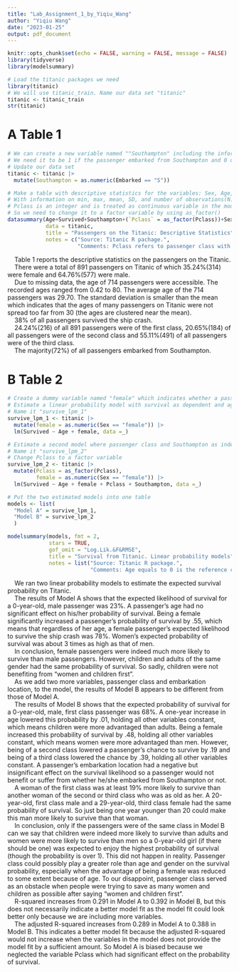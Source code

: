 ---
title: "Lab_Assignment_1_by_Yiqiu_Wang"
author: "Yiqiu Wang"
date: "2023-01-25"
output: pdf_document
---

```{r setup, include=FALSE}
knitr::opts_chunk$set(echo = FALSE, warning = FALSE, message = FALSE)
library(tidyverse)
library(modelsummary)
```


```{r,include=FALSE}
# Load the titanic packages we need
library(titanic)
# We will use titanic_train. Name our data set "titanic"
titanic <- titanic_train
str(titanic)
```

# A Table 1

```{r}
# We can create a new variable named ""Southampton" including the information about whether a passenger embarked from Southampton by using mutate()
# We need it to be 1 if the passenger embarked from Southampton and 0 otherwise. We can do this with as.numeric()
# Update our data set
titanic <- titanic |> 
  mutate(Southampton = as.numeric(Embarked == "S"))

# Make a table with descriptive statistics for the variables: Sex, Age, Survived, Pclass and Southampton
# With information on min, max, mean, SD, and number of observations(N) for the continuous variables and dummy variables and also information on number of observations(N) and the distribution over the categories in percent for the categorical variables
# Pclass is an integer and is treated as continuous variable in the model (We know this by running str(titanic))
# So we need to change it to a factor variable by using as_factor()
datasummary(Age+Survived+Southampton+(`Pclass` = as_factor(Pclass))+Sex+1 ~ Min + Max + Mean + SD + N +Percent(),
            data = titanic,
            title = "Passengers on the Titanic: Descriptive Statistics",
            notes = c("Source: Titanic R pachage.",
                      "Comments: Pclass refers to passenger class with 1 for the first class,","2 for the second class and 3 for the third class. Southampton indicates","whether a passenger embarked from Southampton(=1 and 0 otehwise).")) 
```
|     Table 1 reports the descriptive statistics on the passengers on the Titanic.

|     There were a total of 891 passengers on Titanic of which 35.24%(314) were female and 64.76%(577) were male.

|     Due to missing data, the age of 714 passengers were accessible. The recorded ages ranged from 0.42 to 80. The average age of the 714 passengers was 29.70. The standard deviation is smaller than the mean which indicates that the ages of many passengers on Titanic were not spread too far from 30 (the ages are clustered near the mean).

|     38% of all passengers survived the ship crash.

|     24.24%(216) of all 891 passengers were of the first class, 20.65%(184) of all passengers were of the second class and 55.11%(491) of all passengers were of the third class. 

|     The majority(72%) of all passengers embarked from Southampton.


# B Table 2

```{r}
# Create a dummy variable named "female" which indicates whether a passenger is a female(=1) or a male(=0) by using mutate() and as.numeric()
# Estimate a linear probability model with survival as dependent and age and  female as independent variables
# Name it "survive_lpm_1"
survive_lpm_1 <- titanic |> 
  mutate(female = as.numeric(Sex == "female")) |> 
  lm(Survived ~ Age + female, data =_)

# Estimate a second model where passenger class and Southampton as independent variables as well. So now we have four independent variabels (Age, female, Pclass and Southampton)
# Name it "survive_lpm_2"
# Change Pclass to a factor variable
survive_lpm_2 <- titanic |> 
  mutate(Pclass = as_factor(Pclass),
         female = as.numeric(Sex == "female")) |> 
  lm(Survived ~ Age + female + Pclass + Southampton, data =_)

# Put the two estimated models into one table
models <- list(
  "Model A" = survive_lpm_1,
  "Model B" = survive_lpm_2
  )

modelsummary(models, fmt = 2,
             stars = TRUE,
             gof_omit = "Log.Lik.&F&RMSE",
             title = "Survival from Titanic. Linear probability models",
             notes = list("Source: Titanic R package.", 
                          "Comments: Age equals to 0 is the reference category. female refers to the gender of a","passenger which equals to 1 for female and 0 for male, male is the reference category.","Pclass refers to passenger class with 1 for the first class, 2 for the second class and 3 for","the third class, first class is the reference category. Southampton indicates whether a","passengerembarked from Southampton(=1 and 0 otherwise).")) 
```

|     We ran two linear probability models to estimate the expected survival probability on Titanic.

|     The results of Model A shows that the expected likelihood of survival for a 0-year-old, male passenger was 23%. A passenger's age had no significant effect on his/her probability of survival. Being a female significantly increased a passenger's probability of survival by .55, which means that regardless of her age, a female passenger's expected likelihood to survive the ship crash was 78%. Women's expected probability of survival was about 3 times as high as that of men.

|     In conclusion, female passengers were indeed much more likely to survive than male passengers. However, children and adults of the same gender had the same probability of survival. So sadly, children were not benefiting from "women and children first".

|     As we add two more variables, passenger class and embarkation location, to the model, the results of Model B appears to be different from those of Model A.

|     The results of Model B shows that the expected probability of survival for a 0-year-old, male, first class passenger was 68%. A one-year increase in age lowered this probability by .01, holding all other variables constant, which means children were more advantaged than adults. Being a female increased this probability of survival by .48, holding all other variables constant, which means women were more advantaged than men. However, being of a second class lowered a passenger's chance to survive by .19 and being of a third class lowered the chance by .39, holding all other variables constant. A passenger's embarkation location had a negative but insignificant effect on the survival likelihood so a passenger would not benefit or suffer from whether he/she embarked from Southampton or not. 

|     A woman of the first class was at least 19% more likely to survive than another woman of the second or third class who was as old as her. A 20-year-old, first class male and a 29-year-old, third class female had the same probability of survival. So just being one year younger than 20 could make this man more likely to survive than that woman.

|     In conclusion, only if the passengers were of the same class in Model B can we say that children were indeed more likely to survive than adults and women were more likely to survive than men so a 0-year-old girl (if there should be one) was expected to enjoy the highest probability of survival (though the probability is over 1). This did not happen in reality. Passenger class could possibly play a greater role than age and gender on the survival probability, especially when the advantage of being a female was reduced to some extent because of age. To our disappoint, passenger class served as an obstacle when people were trying to save as many women and children as possible after saying “women and children first”.

|     R-squared increases from 0.291 in Model A to 0.392 in Model B, but this does not necessarily indicate a better model fit as the model fit could look better only because we are including more variables.

|     The adjusted R-squared increases from 0.289 in Model A to 0.388 in Model B. This indicates a better model fit because the adjusted R-squared would not increase when the variables in the model does not provide the model fit by a sufficient amount. So Model A is biased because we neglected the variable Pclass which had significant effect on the probability of survival.






